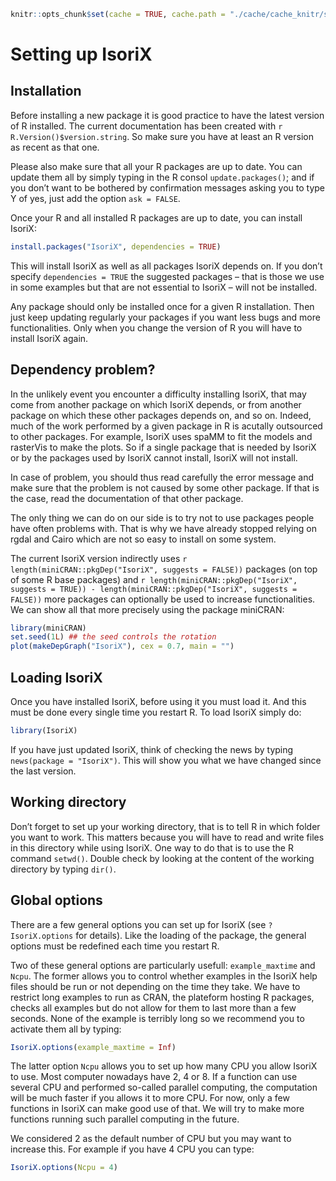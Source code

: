 ```r
knitr::opts_chunk$set(cache = TRUE, cache.path = "./cache/cache_knitr/settingup/", fig.path = "./cache/fig_knitr/settingup/", global.par = TRUE, fig.align = "center", error = TRUE)
```

# Setting up IsoriX

## Installation

Before installing a new package it is good practice to have the latest version of R installed.
The current documentation has been created with ```r R.Version()$version.string```. So make sure you have at least an R version as recent as that one.

Please also make sure that all your R packages are up to date. You can update them all by simply typing in the R consol ```update.packages()```; and if you don't want to be bothered by confirmation messages asking you to type Y of yes, just add the option ```ask = FALSE```.

Once your R and all installed R packages are up to date, you can install IsoriX:

```r
install.packages("IsoriX", dependencies = TRUE)
```

This will install IsoriX as well as all packages IsoriX depends on. If you don't specify ```dependencies = TRUE``` the suggested packages -- that is those we use in some examples but that are not essential to IsoriX -- will not be installed.

Any package should only be installed once for a given R installation. Then just keep updating regularly your packages if you want less bugs and more functionalities. Only when you change the version of R you will have to install IsoriX again.

## Dependency problem?

In the unlikely event you encounter a difficulty installing IsoriX, that may come from another package on which IsoriX depends, or from another package on which these other packages depends on, and so on. Indeed, much of the work performed by a given package in R is acutally outsourced to other packages. For example, IsoriX uses spaMM to fit the models and rasterVis to make the plots. So if a single package that is needed by IsoriX or by the packages used by IsoriX cannot install, IsoriX will not install.

In case of problem, you should thus read carefully the error message and make sure that the problem is not caused by some other package. If that is the case, read the documentation of that other package.

The only thing we can do on our side is to try not to use packages people have often problems with. That is why we have already stopped relying on rgdal and Cairo which are not so easy to install on some system.

The current IsoriX version indirectly uses ```r length(miniCRAN::pkgDep("IsoriX", suggests = FALSE))``` packages (on top of some R base packages) and ```r length(miniCRAN::pkgDep("IsoriX", suggests = TRUE)) - length(miniCRAN::pkgDep("IsoriX", suggests = FALSE))``` more packages can optionally be used to increase functionalities. We can show all that more precisely using the package miniCRAN:

```r
library(miniCRAN)
set.seed(1L) ## the seed controls the rotation
plot(makeDepGraph("IsoriX"), cex = 0.7, main = "")
```

## Loading IsoriX

Once you have installed IsoriX, before using it you must load it. And this must be done every single time you restart R. To load IsoriX simply do:

```r
library(IsoriX)
```

If you have just updated IsoriX, think of checking the news by typing ```news(package = "IsoriX")```. This will show you what we have changed since the last version.

## Working directory

Don't forget to set up your working directory, that is to tell R in which folder you want to work.
This matters because you will have to read and write files in this directory while using IsoriX.
One way to do that is to use the R command ```setwd()```. Double check by looking at the content of
the working directory by typing ```dir()```.


## Global options {#globaloptions}

There are a few general options you can set up for IsoriX (see ```?IsoriX.options``` for details).
Like the loading of the package, the general options must be redefined each time you restart R.

Two of these general options are particularly usefull: ```example_maxtime``` and ```Ncpu```.
The former allows you to control whether examples in the IsoriX help files should be run or not
depending on the time they take. We have to restrict long examples to run as CRAN, the plateform
hosting R packages, checks all examples but do not allow for them to last more than a few seconds.
None of the example is terribly long so we recommend you to activate them all by typing:

```r
IsoriX.options(example_maxtime = Inf)
```

The latter option ```Ncpu``` allows you to set up how many CPU you allow IsoriX to use.
Most computer nowadays have 2, 4 or 8. If a function can use several CPU and performed
so-called parallel computing, the computation will be much faster if you allows it to more CPU.
For now, only a few functions in IsoriX can make good use of that.
We will try to make more functions running such parallel computing in the future.

We considered 2 as the default number of CPU but you may want to increase this.
For example if you have 4 CPU you can type:

```r
IsoriX.options(Ncpu = 4)
```


